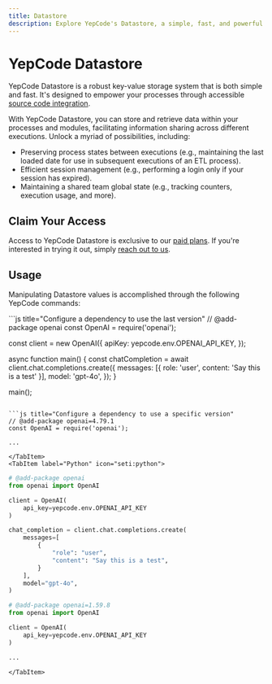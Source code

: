 ```yaml
---
title: Datastore
description: Explore YepCode's Datastore, a simple, fast, and powerful key-value storage system.
---
```



# YepCode Datastore

YepCode Datastore is a robust key-value storage system that is both simple and fast. It's designed to empower your processes through accessible [source code integration](/docs/processes/source-code/).

With YepCode Datastore, you can store and retrieve data within your processes and modules, facilitating information sharing across different executions. Unlock a myriad of possibilities, including:

- Preserving process states between executions (e.g., maintaining the last loaded date for use in subsequent executions of an ETL process).
- Efficient session management (e.g., performing a login only if your session has expired).
- Maintaining a shared team global state (e.g., tracking counters, execution usage, and more).

## Claim Your Access

Access to YepCode Datastore is exclusive to our [paid plans](/docs/plans-and-limits#datastore). If you're interested in trying it out, simply [reach out to us](https://yepcode.io/contact/).

## Usage

Manipulating Datastore values is accomplished through the following YepCode commands:

<Tabs syncKey="programming-language">
    <TabItem label="JavaScript" icon="seti:javascript">
```js title="Configure a dependency to use the last version"
// @add-package openai
const OpenAI = require('openai');

const client = new OpenAI({
  apiKey: yepcode.env.OPENAI_API_KEY,
});

async function main() {
  const chatCompletion = await client.chat.completions.create({
    messages: [{ role: 'user', content: 'Say this is a test' }],
    model: 'gpt-4o',
  });
}

main();
```

```js title="Configure a dependency to use a specific version"
// @add-package openai=4.79.1
const OpenAI = require('openai');

...
```
    </TabItem>
    <TabItem label="Python" icon="seti:python">
```py title="Configure a dependency to use the last version"
# @add-package openai
from openai import OpenAI

client = OpenAI(
    api_key=yepcode.env.OPENAI_API_KEY
)

chat_completion = client.chat.completions.create(
    messages=[
        {
            "role": "user",
            "content": "Say this is a test",
        }
    ],
    model="gpt-4o",
)
```

```py title="Configure a dependency to use a specific version"
# @add-package openai=1.59.8
from openai import OpenAI

client = OpenAI(
    api_key=yepcode.env.OPENAI_API_KEY
)

...
```
    </TabItem>
</Tabs>